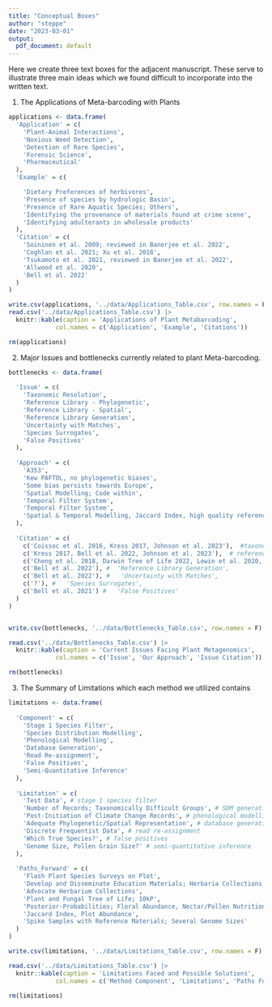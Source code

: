 ```yaml
---
title: "Conceptual Boxes"
author: "steppe"
date: "2023-03-01"
output:
  pdf_document: default
---
```



Here we create three text boxes for the adjacent manuscript. These serve to illustrate three main ideas which we found difficult to incorporate into the written text. 

1) The Applications of Meta-barcoding with Plants

```r

applications <- data.frame(
  'Application' = c(
    'Plant-Animal Interactions',
    'Noxious Weed Detection',
    'Detection of Rare Species', 
    'Forensic Science',
    'Pharmaceutical'
  ),
  'Example' = c(

    'Dietary Preferences of herbivores',
    'Presence of species by hydrologic Basin',
    'Presence of Rare Aquatic Species; Others',
    'Identifying the provenance of materials found at crime scene',
    'Identifying adulterants in wholesale products'
  ),
  'Citation' = c(
    'Soininen et al. 2009; reviewed in Banerjee et al. 2022',
    'Coghlan et al. 2021; Xu et al. 2018',
    'Tsukamoto et al. 2021, reviewed in Banerjee et al. 2022',
    'Allwood et al. 2020',
    'Bell et al. 2022'
  )
)

write.csv(applications, '../data/Applications_Table.csv', row.names = F)
read.csv('../data/Applications_Table.csv') |>
  knitr::kable(caption = 'Applications of Plant Metabarcoding',
             col.names = c('Application', 'Example', 'Citations'))

rm(applications)
```


2) Major Issues and bottlenecks currently related to plant Meta-barcoding.  


```r

bottlenecks <- data.frame(
  
  'Issue' = c(
    'Taxonomic Resolution',
    'Reference Library - Phylogenetic',
    'Reference Library - Spatial',
    'Reference Library Generation', 
    'Uncertainty with Matches',
    'Species Surrogates',
    'False Positives'
  ),
  
  'Approach' = c(
    'A353', 
    'Kew PAFTOL, no phylogenetic biases', 
    'Some bias persists towards Europe',
    'Spatial Modelling; Code within', 
    'Temporal Filter System',
    'Temporal Filter System',
    'Spatial & Temporal Modelling, Jaccard Index, high quality reference loci'
  ),
  
  'Citation' = c(
    c('Coissoc et al. 2016, Kress 2017, Johnson et al. 2023'),  #taxonomic resolution
    c('Kress 2017, Bell et al. 2022, Johnson et al. 2023'),  # reference library phylogenetic
    c('Cheng et al. 2018, Darwin Tree of Life 2022, Lewin et al. 2020, Bell et al. 2021'),  # 'Reference Library spatial
    c('Bell et al. 2022'), #  'Reference Library Generation', 
    c('Bell et al. 2022'), #   'Uncertainty with Matches',
    c('?'), #   'Species Surrogates',
    c('Bell et al. 2021') #   'False Positives'
  )
)


write.csv(bottlenecks, '../data/Bottlenecks_Table.csv', row.names = F)

read.csv('../data/Bottlenecks_Table.csv') |>
  knitr::kable(caption = 'Current Issues Facing Plant Metagenomics',
             col.names = c('Issue', 'Our Approach', 'Issue Citation'))

rm(bottlenecks)
```


3) The Summary of Limitations which each method we utilized contains


```r

limitations <- data.frame(
  
  'Component' = c(
    'Stage 1 Species Filter',
    'Species Distribution Modelling',
    'Phenological Modelling',
    'Database Generation',
    'Read Re-assignment',
    'False Positives',
    'Semi-Quantitative Inference'
  ), 
  
  'Limitation' = c(
    'Test Data', # stage 1 species filter
    'Number of Records; Taxonomically Difficult Groups', # SDM generation
    'Post-Initiation of Climate Change Records', # phenological modelling
    'Adequate Phylogenetic/Spatial Representation', # database generation
    'Discrete Frequentist Data', # read re-assignment
    'Which True Species?', # false positives
    'Genome Size, Pollen Grain Size?' # semi-quantitative inference
  ),
  
  'Paths_Forward' = c(
    'Flash Plant Species Surveys on Plot', 
    'Develop and Disseminate Education Materials; Herbaria Collections', 
    'Advocate Herbarium Collections', 
    'Plant and Fungal Tree of Life; 10kP', 
    'Posterior-Probabilities; Floral Abundance, Nectar/Pollen Nutrition', 
    'Jaccard Index, Plot Abundance',
    'Spike Samples with Reference Materials; Several Genome Sizes'
  )
)

write.csv(limitations, '../data/Limitations_Table.csv', row.names = F)

read.csv('../data/Limitations_Table.csv') |>
  knitr::kable(caption = 'Limitations Faced and Possible Solutions',
             col.names = c('Method Component', 'Limitations', 'Paths Forward')) 

rm(limitations)
```
